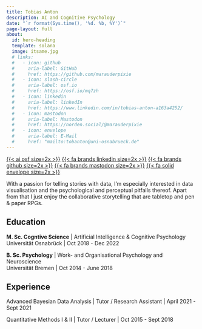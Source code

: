 ```yaml
---
title: Tobias Anton
description: AI and Cognitive Psychology
date: "`r format(Sys.time(), '%d. %b, %Y')`"
page-layout: full
about: 
  id: hero-heading
  template: solana
  image: itsame.jpg
  # links:
  #   - icon: github
  #     aria-label: GitHub
  #     href: https://github.com/marauderpixie
  #   - icon: slash-circle
  #     aria-label: osf.io
  #     href: https://osf.io/mq7zh
  #   - icon: linkedin
  #     aria-label: linkedIn
  #     href: https://www.linkedin.com/in/tobias-anton-a163a4252/
  #   - icon: mastodon
  #     aria-label: Mastodon
  #     href: https://norden.social/@marauderpixie
  #   - icon: envelope
  #     aria-label: E-Mail
  #     href: "mailto:tobanton@uni-osnabrueck.de"
---
```


:::{#hero-heading}

::: {.about-links}
[{{< ai osf size=2x >}}](https://osf.io/mq7zh)
[{{< fa brands linkedin size=2x >}}](https://www.linkedin.com/in/tobias-anton-a163a4252/)
[{{< fa brands github size=2x >}}](https://github.com/marauderpixie)
[{{< fa brands mastodon size=2x >}}](https://norden.social/@marauderpixie)
[{{< fa solid envelope size=2x >}}](mailto:tobanton@uni-osnabrueck.de)
:::

With a passion for telling stories with data, I'm especially interested 
in data visualisation and the psychological and perceptual pitfalls thereof. 
Apart from that I just enjoy the collaborative storytelling that are tabletop 
and pen & paper RPGs.




## Education

**M. Sc. Cogntive Science** | Artificial Intelligence & Cognitive Psychology  
Universität Osnabrück | Oct 2018 - Dec 2022

**B. Sc. Psychology** | Work- and Organisational Psychology and Neuroscience  
Universität Bremen | Oct 2014 - June 2018

## Experience

Advanced Bayesian Data Analysis | Tutor / Research Assistant | April 2021 - Sept 2021

Quantitative Methods I & II | Tutor / Lecturer | Oct 2015 - Sept 2018

:::